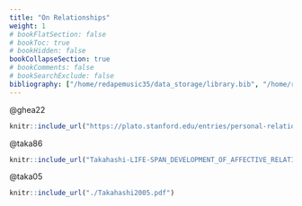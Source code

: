 ```yaml
---
title: "On Relationships"
weight: 1
# bookFlatSection: false
# bookToc: true
# bookHidden: false
bookCollapseSection: true
# bookComments: false
# bookSearchExclude: false
bibliography: ["/home/redapemusic35/data_storage/library.bib", "/home/redapemusic35/data_storage/my.bib", "./here.bib"]
---
```



@ghea22

```r
knitr::include_url("https://plato.stanford.edu/entries/personal-relationship-goods/")
```

@taka86

```r
knitr::include_url("Takahashi-LIFE-SPAN_DEVELOPMENT_OF_AFFECTIVE_RELATIONSHIPS.pdf")
```

@taka05

```r
knitr::include_url("./Takahashi2005.pdf")
```
